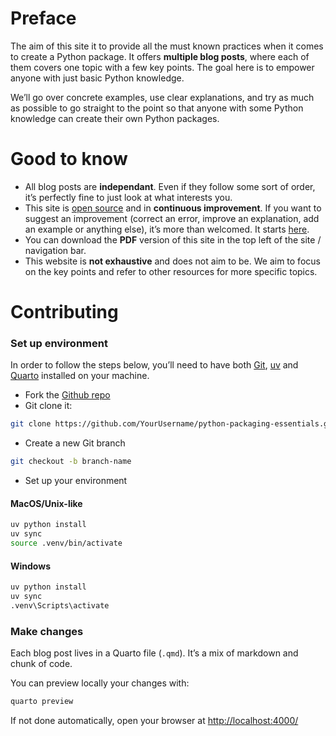 


# Preface {.unnumbered}

The aim of this site it to provide all the must known practices when it comes to create a Python package. It offers **multiple blog posts**, where each of them covers one topic with a few key points. The goal here is to empower anyone with just basic Python knowledge.

We'll go over concrete examples, use clear explanations, and try as much as possible to go straight to the point so that anyone with some Python knowledge can create their own Python packages.

# Good to know {.unnumbered}

- All blog posts are **independant**. Even if they follow some sort of order, it's perfectly fine to just look at what interests you.
- This site is [open source](https://github.com/yellow-sunflower/python-packaging-essentials/) and in **continuous improvement**.  If you want to suggest an improvement (correct an error, improve an explanation, add an example or anything else), it's more than welcomed. It starts [here](#contributing).
- You can download the **PDF** version of this site in the top left of the site / navigation bar.
- This website is **not exhaustive** and does not aim to be. We aim to focus on the key points and refer to other resources for more specific topics.

# Contributing {.unnumbered}

### Set up environment

In order to follow the steps below, you'll need to have both [Git](https://git-scm.com/downloads), [uv](https://docs.astral.sh/uv/getting-started/installation/) and [Quarto](https://quarto.org/) installed on your machine.

- Fork the [Github repo](https://github.com/yellow-sunflower/python-packaging-essentials/)
- Git clone it:

```bash
git clone https://github.com/YourUsername/python-packaging-essentials.git
```

- Create a new Git branch

```bash
git checkout -b branch-name
```

- Set up your environment

::: {.panel-tabset}

#### MacOS/Unix-like

```bash
uv python install
uv sync
source .venv/bin/activate
```

#### Windows

```bash
uv python install
uv sync
.venv\Scripts\activate
```

:::

### Make changes

Each blog post lives in a Quarto file (`.qmd`). It's a mix of markdown and chunk of code.

You can preview locally your changes with:

```bash
quarto preview
```

If not done automatically, open your browser at [http://localhost:4000/](http://localhost:4000/)